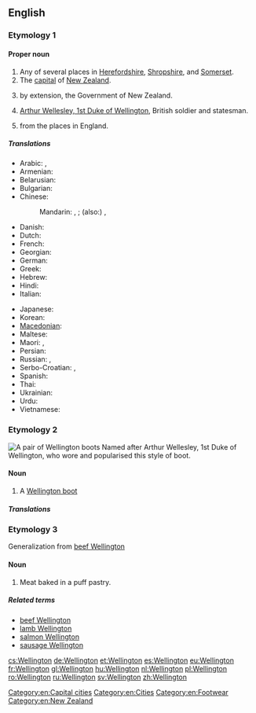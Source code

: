 ==English==
{{wikipedia|dab=Wellington (disambiguation)}}

===Etymology 1===
{{rfe|lang=en}}

====Proper noun====
{{en-proper noun}}

# Any of several places in [[Herefordshire]], [[Shropshire]], and [[Somerset]].
# The [[capital]] of [[New Zealand]].
# {{politics|New Zealand|slang}} by extension, the Government of New Zealand.
# [[w:Arthur Wellesley, 1st Duke of Wellington|Arthur Wellesley, 1st Duke of Wellington]], British soldier and statesman.
# {{surname|[[habitational]]|from=Old English|dot=}} from the places in England.

=====Translations=====
{{trans-top|capital of New Zealand}}
* Arabic: {{t-|ar|ويلنجتون|m|tr=wilingtuun}}, {{t-|ar|ويلينغتون|m|tr=wilinghtuun}}
* Armenian: {{t-|hy|Վելինգտոն|tr=Velington}}
* Belarusian: {{t-|be|Велінгтон|m|tr=Velinhtón}}
* Bulgarian: {{t-|bg|Уелингтън|m|tr=Uélingtǎn}}
* Chinese:
*: Mandarin: {{t-|cmn|威靈頓|sc=Hani}}, {{t-|cmn|威灵顿|tr=Wēilíngdùn|sc=Hani}}; (also:) {{t|cmn|惠靈頓|sc=Hani}}, {{t|cmn|惠灵顿|tr=Huìlíngdùn|sc=Hani}}
* Danish: {{t-|da|Wellington}}
* Dutch: {{t+|nl|Wellington}}
* French: {{t+|fr|Wellington}}
* Georgian: {{t-|ka|ველინგტონი|sc=Geor}}
* German: {{t+|de|Wellington|n}}
* Greek: {{t-|el|Ουέλλινγκτον|tr=Uélington}}
* Hebrew: {{t-|he|ולינגטון}}
* Hindi: {{t-|hi|वेलिंग्टन|tr=vēliṅgṭan}}
* Italian: {{t-|it|Wellington}}
{{trans-mid}}
* Japanese: {{t-|ja|ウェリントン|tr=Werinton}}
* Korean: {{t-|ko|웰링턴|tr=Wellingteon|sc=Hang}}
* [[Macedonian]]: {{t-|mk|Велингтон|m|tr=Vélington}}
* Maltese: {{t-|mt|Wellington}}
* Maori: {{t-|mi|Te Whanganui-a-Tara}}, {{t-|mi|Poneke}}
* Persian: {{t-|fa|ولینگتون}}
* Russian: {{t-|ru|Веллингтон|m|tr=Véllington, Vellingtón}}, {{t-|ru|Уэллингтон|m|tr=Uéllington, Wéllington}}
* Serbo-Croatian: {{t-|sh|Велингтон|m|sc=Cyrl}}, {{t-|sh|Wellington|m}}
* Spanish: {{t+|es|Wellington|m}}
* Thai: {{t-|th|เวลลิงตัน|tr=wellingtạn}}
* Ukrainian: {{t-|uk|Веллінгтон|m|tr=Véllinhton, Vellinhtón}}
* Urdu: {{t-|ur|ویلنگٹن}}
* Vietnamese: {{t-|vi|Wellington}}
{{trans-bottom}}

===Etymology 2===
[[File:Wellies.jpg|thumb|upright|A pair of Wellington boots]]
Named after Arthur Wellesley, 1st Duke of Wellington, who wore and popularised this style of boot.

====Noun====
{{en-noun}}

# {{military|fashion}} A [[Wellington boot]]

=====Translations=====
{{trans-see|Wellington boot}}

===Etymology 3===
Generalization from [[beef Wellington]]

====Noun====
{{en-noun}}

# Meat baked in a puff pastry.

=====Related terms=====
* [[beef Wellington]]
* [[lamb Wellington]]
* [[salmon Wellington]]
* [[sausage Wellington]]

[[Category:en:Capital cities]]
[[Category:en:Cities]]
[[Category:en:Footwear]]
[[Category:en:New Zealand]]

[[cs:Wellington]]
[[de:Wellington]]
[[et:Wellington]]
[[es:Wellington]]
[[eu:Wellington]]
[[fr:Wellington]]
[[gl:Wellington]]
[[hu:Wellington]]
[[nl:Wellington]]
[[pl:Wellington]]
[[ro:Wellington]]
[[ru:Wellington]]
[[sv:Wellington]]
[[zh:Wellington]]